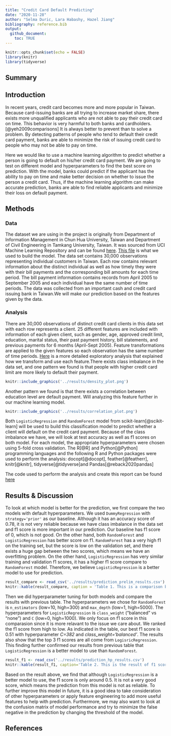 ```yaml
---
title: "Credit Card Default Predicting"
date: "2020-11-28"
author: "Selma Duric, Lara Habashy, Hazel Jiang"
bibliography: reference.bib
output: 
  github_document:
    toc: TRUE
---
```


```r
knitr::opts_chunk$set(echo = FALSE)
library(knitr)
library(tidyverse)
```

## Summary

## Introduction

In recent years, credit card becomes more and more popular in Taiwan. Because card-issuing banks are all trying to increase market share, there exists more unqualified applicants who are not able to pay their credit card on time. This behavior is very harmful to both banks and cardholders.[@yeh2009comparisons] It is always better to prevent than to solve a problem. By detecting patterns of people who tend to default their credit card payment, banks are able to minimize the risk of issuing credit card to people who may not be able to pay on time.

Here we would like to use a machine learning algorithm to predict whether a person is going to default on his/her credit card payment. We are going to test on different model and hyperparameters to find the best score on prediction. With the model, banks could predict if the applicant has the ability to pay on time and make better decision on whether to issue the person a credit card. Thus, if the machine learning algorithm can make accurate prediction, banks are able to find reliable applicants and minimize their loss on default payment. 

## Methods

### Data

The dataset we are using in the project is originally from Department of Information Management in Chun Hua University, Taiwan and Department of Civil Engineering in Tamkang University, Taiwan. It was sourced from UCI Machine Learning Repository and can be found [here](http://archive.ics.uci.edu/ml/datasets/default+of+credit+card+clients#). [This file](http://archive.ics.uci.edu/ml/machine-learning-databases/00350/default%20of%20credit%20card%20clients.xls) is what we used to build the model. The data set contains 30,000 observations representing individual customers in Taiwan. Each row contains relevant information about the distinct individual as well as how timely they were with their bill payments and the corresponding bill amounts for each time period. The bill payment information contains records from April 2005 to September 2005 and each individual have the same number of time periods. The data was collected from an important cash and credit card issuing bank in Taiwan.We will make our prediction based on the features given by the data.

### Analysis

There are 30,000 observations of distinct credit card clients in this data set with each row represents a client. 25 different features are included with information of each given client, such as gender, age, approved credit limit, education, marital status, their past payment history, bill statements, and previous payments for 6 months (April-Sept 2005). Feature transformations are applied to the given features so each observation has the same number of time periods. [Here](https://github.com/UBC-MDS/DSCI522_group_12/blob/main/src/project_eda.md) is a more detailed exploratory analysis that explained how we transform and use each feature.There exists class imbalance in the data set, and one pattern we found is that people with higher credit card limit are more likely to default their payment.    


```r
knitr::include_graphics('../results/density_plot.png')
```

Another pattern we found is that there exists a correlation between education level are default payment. Will analyzing this feature further in our machine learning model.

```r
knitr::include_graphics('../results/correlation_plot.png')
```

Both `LogisticRegression` and `RandomForest` model from scikit-learn[@scikit-learn] will be used to build this classification model to predict whether a client will default on the credit card payment. Because of the class imbalance we have, we will look at test accuracy as well as f1 scores on both model. For each model, the appropriate hyperparameters were chosen using 5-fold cross validation. The R[@R] and Python[@Python] programming languages and the following R and Python packages were used to perform the analysis: docopt[@docopt], feather[@featherr], knitr[@knitr], tidyverse[@tidyverse]and Pandas[@reback2020pandas]

The code used to perform the analysis and create this report can be found [here](https://github.com/UBC-MDS/DSCI522_group_12/tree/main/src)

## Results & Discussion

To look at which model is better for the prediction, we first compare the two models with default hyperparameters. We used `DummyRegression` with `strategy='prior'` as our baseline. Although it has an accuracy score of 0.78, it is not very reliable because we have class imbalance in the data set and f1 score is more important in our prediction. Our baseline has f1 score of 0, which is not good. On the other hand, both `RandomForest` and `LogisticRegression` has better score on f1. `RandomForest` has a very high f1 on the training set, but the score is low on the validation set, and there exists a huge gap between the two scores, which means we have an overfitting problem. On the other hand, `LogisticRegression` has very similar training and validation f1 scores, it has a higher f1 score compare to `RandomForest` model. Therefore, we believe `LogisticRegression` is a better model to use for prediction.

```r
result_compare <- read_csv('../results/prediction_prelim_results.csv')
knitr::kable(result_compare, caption = 'Table 1. This is a comparison betweeen accuracy and f1 with default hyperparameters for each model ')
```

Then we did hyperparameter tuning for both models and compare the results with previous table. The hyperparameters we chose for `RandomForest` is `n_estimators` (low=10, high=300) and `max_depth` (low=1, high=5000). The hyperparameters for `LogisticRegression` is `class_weight` ("balanced" vs "none") and `C` (low=0, high=1000). We only focus on f1 score in this comparasion since it is more relavant to the issue we care about. We ranked the f1 score from high to low. As indicated in the table, our best f1 score is 0.51 with hyperparameter *C=382* and *class_weight='balanced'*. The results also show that the top 3 f1 scores are all come from `LogisricRegression`. This finding further confirmed our results from previous table that `LogisticRegression` is a better model to use than `RandomForest`. 

```r
result_f1 <- read_csv('../results/prediction_hp_results.csv')
knitr::kable(result_f1, caption='Table 2. This is the result of f1 score with optimized hyperpamaters for each model')
```
Based on the result above, we find that although `LogisticRegression` is a better model to use, the f1 score is only around 0.5. It is not a very good score, which means the prediction from this model is not as reliable. To further improve this model in future, it is a good idea to take consideration of other hyperparameters or apply feature engineering to add more useful features to help with prediction. Furthermore, we may also want to look at the confusion matrix of model performance and try to minimize the false negative in the prediction by changing the threshold of the model.


## References